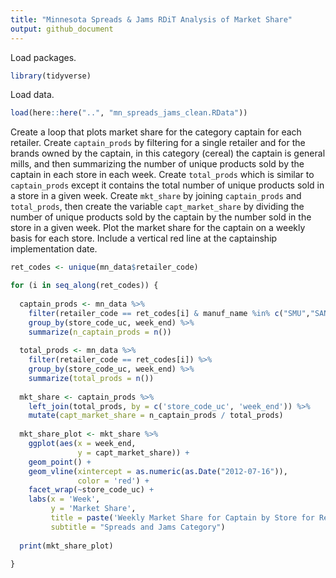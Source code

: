 ```yaml
---
title: "Minnesota Spreads & Jams RDiT Analysis of Market Share"
output: github_document
---
```


Load packages.
```r
library(tidyverse)
```

Load data.
```r
load(here::here("..", "mn_spreads_jams_clean.RData"))
```

Create a loop that plots market share for the category captain for each retailer.
Create `captain_prods` by filtering for a single retailer and for the brands owned by the 
captain, in this category (cereal) the captain is general mills, and then summarizing the
number of unique products sold by the captain in each store in each week. Create `total_prods` which is similar to `captain_prods` except it contains the total number of unique products sold in a store in a given week. Create `mkt_share` by joining `captain_prods` and `total_prods`, then create the variable `capt_market_share` by dividing the number of unique products sold by the captain by the number sold in the store in a given week. Plot the market share for the captain on a weekly basis for each store. Include a vertical red line at the captainship implementation date.
```r
ret_codes <- unique(mn_data$retailer_code)

for (i in seq_along(ret_codes)) {
  
  captain_prods <- mn_data %>%
    filter(retailer_code == ret_codes[i] & manuf_name %in% c("SMU","SAN","R W", "DIC", "KIN", "CRO")) %>%
    group_by(store_code_uc, week_end) %>%
    summarize(n_captain_prods = n())
  
  total_prods <- mn_data %>%
    filter(retailer_code == ret_codes[i]) %>%
    group_by(store_code_uc, week_end) %>%
    summarize(total_prods = n())
  
  mkt_share <- captain_prods %>%
    left_join(total_prods, by = c('store_code_uc', 'week_end')) %>%
    mutate(capt_market_share = n_captain_prods / total_prods)
  
  mkt_share_plot <- mkt_share %>%
    ggplot(aes(x = week_end, 
               y = capt_market_share)) +
    geom_point() +
    geom_vline(xintercept = as.numeric(as.Date("2012-07-16")), 
               color = 'red') +
    facet_wrap(~store_code_uc) +
    labs(x = 'Week',
         y = 'Market Share',
         title = paste('Weekly Market Share for Captain by Store for Retailer', ret_codes[i]),
         subtitle = "Spreads and Jams Category")
  
  print(mkt_share_plot)
  
}
```



